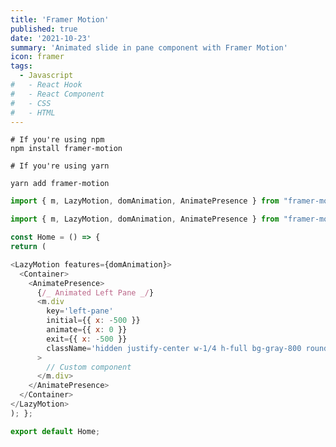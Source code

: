 ```yaml
---
title: 'Framer Motion'
published: true
date: '2021-10-23'
summary: 'Animated slide in pane component with Framer Motion'
icon: framer
tags:
  - Javascript
#   - React Hook
#   - React Component
#   - CSS
#   - HTML
---
```


<Step number={1} title="Install Framer Motion" />

<CodeBlock>

```bash:Terminal
# If you're using npm
npm install framer-motion

# If you're using yarn

yarn add framer-motion
```

</CodeBlock>

<Step number={2} title="Reduce bundle size by using LazyMotion" />

<CodeBlock>

```Javascript:index.js
import { m, LazyMotion, domAnimation, AnimatePresence } from "framer-motion";
```

</CodeBlock>

<Step number={3} title="Use AnimatePresence with LazyMotion" />

<CodeBlock>

```Javascript:index.js
import { m, LazyMotion, domAnimation, AnimatePresence } from "framer-motion";

const Home = () => {
return (

<LazyMotion features={domAnimation}>
  <Container>
    <AnimatePresence>
      {/_ Animated Left Pane _/}
      <m.div
        key='left-pane'
        initial={{ x: -500 }}
        animate={{ x: 0 }}
        exit={{ x: -500 }}
        className='hidden justify-center w-1/4 h-full bg-gray-800 rounded-3xl max-h-100 lg:flex'
      >
        // Custom component
      </m.div>
    </AnimatePresence>
  </Container>
</LazyMotion>
); };

export default Home;
```

</CodeBlock>
